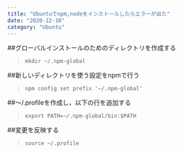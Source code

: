 ```yaml
---
title: "Ubuntuでnpm,nodeをインストールしたらエラーが出た"
date: "2020-12-10"
category: "Ubuntu"
---
```


##グローバルインストールのためのディレクトリを作成する

>`mkdir ~/.npm-global`

##新しいディレクトリを使う設定をnpmで行う 

>`npm config set prefix '~/.npm-global'`

##～/.profileを作成し，以下の行を追加する

>`export PATH=~/.npm-global/bin:$PATH`

##変更を反映する 

>`source ~/.profile`

